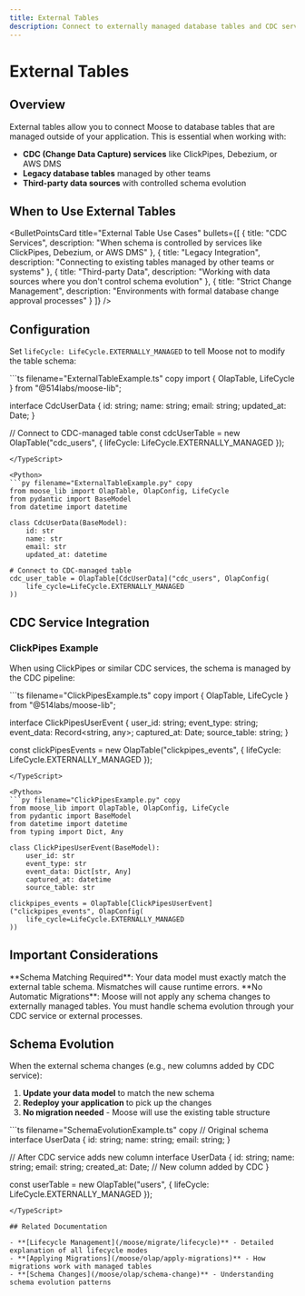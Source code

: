 ```yaml
---
title: External Tables
description: Connect to externally managed database tables and CDC services
---
```



# External Tables

<LanguageSwitcher />

## Overview

External tables allow you to connect Moose to database tables that are managed outside of your application. This is essential when working with:

- **CDC (Change Data Capture) services** like ClickPipes, Debezium, or AWS DMS
- **Legacy database tables** managed by other teams
- **Third-party data sources** with controlled schema evolution

## When to Use External Tables

<BulletPointsCard
  title="External Table Use Cases"
  bullets={[
    {
      title: "CDC Services",
      description: "When schema is controlled by services like ClickPipes, Debezium, or AWS DMS"
    },
    {
      title: "Legacy Integration",
      description: "Connecting to existing tables managed by other teams or systems"
    },
    {
      title: "Third-party Data",
      description: "Working with data sources where you don't control schema evolution"
    },
    {
      title: "Strict Change Management",
      description: "Environments with formal database change approval processes"
    }
  ]}
/>

## Configuration

Set `lifeCycle: LifeCycle.EXTERNALLY_MANAGED` to tell Moose not to modify the table schema:

<TypeScript>
```ts filename="ExternalTableExample.ts" copy
import { OlapTable, LifeCycle } from "@514labs/moose-lib";

interface CdcUserData {
  id: string;
  name: string;
  email: string;
  updated_at: Date;
}

// Connect to CDC-managed table
const cdcUserTable = new OlapTable<CdcUserData>("cdc_users", {
  lifeCycle: LifeCycle.EXTERNALLY_MANAGED
});
```
</TypeScript>

<Python>
```py filename="ExternalTableExample.py" copy
from moose_lib import OlapTable, OlapConfig, LifeCycle
from pydantic import BaseModel
from datetime import datetime

class CdcUserData(BaseModel):
    id: str
    name: str
    email: str
    updated_at: datetime

# Connect to CDC-managed table
cdc_user_table = OlapTable[CdcUserData]("cdc_users", OlapConfig(
    life_cycle=LifeCycle.EXTERNALLY_MANAGED
))
```
</Python>

## CDC Service Integration

### ClickPipes Example

When using ClickPipes or similar CDC services, the schema is managed by the CDC pipeline:

<TypeScript>
```ts filename="ClickPipesExample.ts" copy
import { OlapTable, LifeCycle } from "@514labs/moose-lib";

interface ClickPipesUserEvent {
  user_id: string;
  event_type: string;
  event_data: Record<string, any>;
  captured_at: Date;
  source_table: string;
}

const clickPipesEvents = new OlapTable<ClickPipesUserEvent>("clickpipes_events", {
  lifeCycle: LifeCycle.EXTERNALLY_MANAGED
});
```
</TypeScript>

<Python>
```py filename="ClickPipesExample.py" copy
from moose_lib import OlapTable, OlapConfig, LifeCycle
from pydantic import BaseModel
from datetime import datetime
from typing import Dict, Any

class ClickPipesUserEvent(BaseModel):
    user_id: str
    event_type: str
    event_data: Dict[str, Any]
    captured_at: datetime
    source_table: str

clickpipes_events = OlapTable[ClickPipesUserEvent]("clickpipes_events", OlapConfig(
    life_cycle=LifeCycle.EXTERNALLY_MANAGED
))
```
</Python>

## Important Considerations

<Callout type="warning">
**Schema Matching Required**: Your data model must exactly match the external table schema. Mismatches will cause runtime errors.
</Callout>

<Callout type="info">
**No Automatic Migrations**: Moose will not apply any schema changes to externally managed tables. You must handle schema evolution through your CDC service or external processes.
</Callout>

## Schema Evolution

When the external schema changes (e.g., new columns added by CDC service):

1. **Update your data model** to match the new schema
2. **Redeploy your application** to pick up the changes
3. **No migration needed** - Moose will use the existing table structure

<TypeScript>
```ts filename="SchemaEvolutionExample.ts" copy
// Original schema
interface UserData {
  id: string;
  name: string;
  email: string;
}

// After CDC service adds new column
interface UserData {
  id: string;
  name: string;
  email: string;
  created_at: Date; // New column added by CDC
}

const userTable = new OlapTable<UserData>("users", {
  lifeCycle: LifeCycle.EXTERNALLY_MANAGED
});
```
</TypeScript>

## Related Documentation

- **[Lifecycle Management](/moose/migrate/lifecycle)** - Detailed explanation of all lifecycle modes
- **[Applying Migrations](/moose/olap/apply-migrations)** - How migrations work with managed tables
- **[Schema Changes](/moose/olap/schema-change)** - Understanding schema evolution patterns

